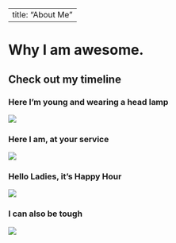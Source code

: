 
---
title: "About Me"
---

# Why I am awesome. 

## Check out my timeline

### Here I'm young and wearing a head lamp

![](/Users/christineiyer/jeffontherocks/JeffFolder/jeffontherocks/methree.jpg)

### Here I am, at your service

![](/Users/christineiyer/jeffontherocks/JeffFolder/jeffontherocks/metoo.jpg)

### Hello Ladies, it's Happy Hour

![](/Users/christineiyer/jeffontherocks/JeffFolder/jeffontherocks/me1.jpg)

### I can also be tough

![](/Users/christineiyer/jeffontherocks/JeffFolder/jeffontherocks/sam.jpg)
